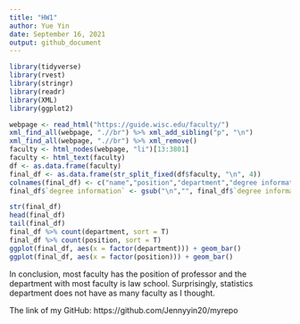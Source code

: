 ```yaml
---
title: "HW1"
author: Yue Yin
date: September 16, 2021
output: github_document
---
```


```r
library(tidyverse)
library(rvest)
library(stringr)
library(readr)
library(XML)
library(ggplot2)
```

```r
webpage <- read_html("https://guide.wisc.edu/faculty/")
xml_find_all(webpage, ".//br") %>% xml_add_sibling("p", "\n")
xml_find_all(webpage, ".//br") %>% xml_remove()
faculty <- html_nodes(webpage, "li")[13:3801]
faculty <- html_text(faculty)
df <- as.data.frame(faculty)
final_df <- as.data.frame(str_split_fixed(df$faculty, "\n", 4))
colnames(final_df) <- c("name","position","department","degree information")
final_df$`degree information` <- gsub("\n","", final_df$`degree information`)
```

```r
str(final_df)
head(final_df)
tail(final_df)
final_df %>% count(department, sort = T)
final_df %>% count(position, sort = T)
ggplot(final_df, aes(x = factor(department))) + geom_bar()
ggplot(final_df, aes(x = factor(position))) + geom_bar()
```

In conclusion, most faculty has the position of professor and the department with most faculty is law school. Surprisingly, statistics department does not have as many faculty as I thought.

The link of my GitHub: https://github.com/Jennyyin20/myrepo
